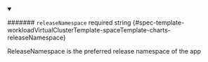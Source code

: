 
<details className="config-field" data-expandable="false" open>
<summary>

####### `releaseNamespace` <span className="config-field-required" data-required="false">required</span> <span className="config-field-type">string</span> <span className="config-field-default"></span> <span className="config-field-enum"></span> {#spec-template-workloadVirtualClusterTemplate-spaceTemplate-charts-releaseNamespace}

ReleaseNamespace is the preferred release namespace of the app

</summary>



</details>
